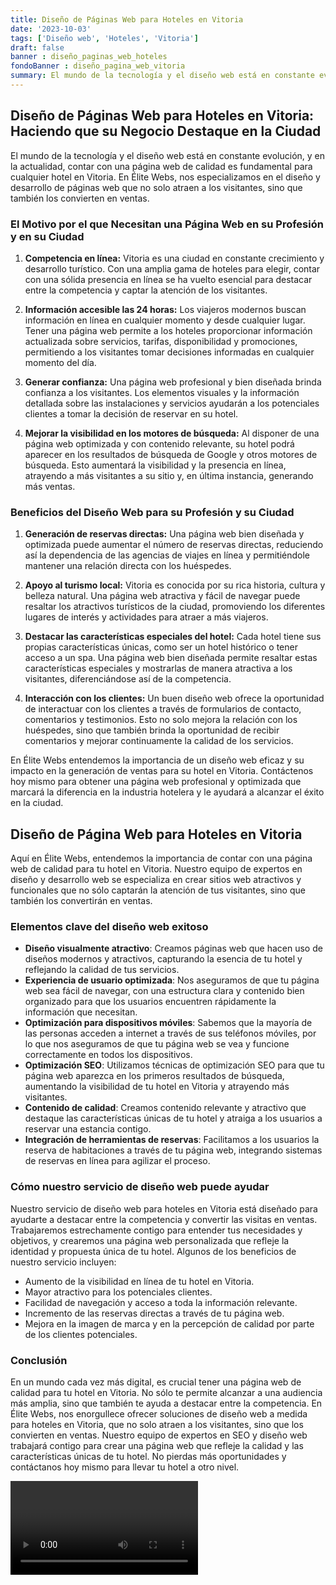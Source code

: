 ```yaml
---
title: Diseño de Páginas Web para Hoteles en Vitoria
date: '2023-10-03'
tags: ['Diseño web', 'Hoteles', 'Vitoria']
draft: false
banner : diseño_paginas_web_hoteles
fondoBanner : diseño_pagina_web_vitoria
summary: El mundo de la tecnología y el diseño web está en constante evolución, y en la actualidad, contar con una página web de calidad es fundamental para cualquier hotel en Vitoria. En Élite Webs, nos especializamos en el diseño y desarrollo de páginas web que no solo atraen a los visitantes, sino que también los convierten en ventas.
---
```


## **Diseño de Páginas Web para Hoteles en Vitoria: Haciendo que su Negocio Destaque en la Ciudad**

El mundo de la tecnología y el diseño web está en constante evolución, y en la actualidad, contar con una página web de calidad es fundamental para cualquier hotel en Vitoria. En Élite Webs, nos especializamos en el diseño y desarrollo de páginas web que no solo atraen a los visitantes, sino que también los convierten en ventas.

### **El Motivo por el que Necesitan una Página Web en su Profesión y en su Ciudad**

1. **Competencia en línea:** Vitoria es una ciudad en constante crecimiento y desarrollo turístico. Con una amplia gama de hoteles para elegir, contar con una sólida presencia en línea se ha vuelto esencial para destacar entre la competencia y captar la atención de los visitantes.

2. **Información accesible las 24 horas:** Los viajeros modernos buscan información en línea en cualquier momento y desde cualquier lugar. Tener una página web permite a los hoteles proporcionar información actualizada sobre servicios, tarifas, disponibilidad y promociones, permitiendo a los visitantes tomar decisiones informadas en cualquier momento del día.

3. **Generar confianza:** Una página web profesional y bien diseñada brinda confianza a los visitantes. Los elementos visuales y la información detallada sobre las instalaciones y servicios ayudarán a los potenciales clientes a tomar la decisión de reservar en su hotel.

4. **Mejorar la visibilidad en los motores de búsqueda:** Al disponer de una página web optimizada y con contenido relevante, su hotel podrá aparecer en los resultados de búsqueda de Google y otros motores de búsqueda. Esto aumentará la visibilidad y la presencia en línea, atrayendo a más visitantes a su sitio y, en última instancia, generando más ventas.

### **Beneficios del Diseño Web para su Profesión y su Ciudad**

1. **Generación de reservas directas:** Una página web bien diseñada y optimizada puede aumentar el número de reservas directas, reduciendo así la dependencia de las agencias de viajes en línea y permitiéndole mantener una relación directa con los huéspedes.

2. **Apoyo al turismo local:** Vitoria es conocida por su rica historia, cultura y belleza natural. Una página web atractiva y fácil de navegar puede resaltar los atractivos turísticos de la ciudad, promoviendo los diferentes lugares de interés y actividades para atraer a más viajeros.

3. **Destacar las características especiales del hotel:** Cada hotel tiene sus propias características únicas, como ser un hotel histórico o tener acceso a un spa. Una página web bien diseñada permite resaltar estas características especiales y mostrarlas de manera atractiva a los visitantes, diferenciándose así de la competencia.

4. **Interacción con los clientes:** Un buen diseño web ofrece la oportunidad de interactuar con los clientes a través de formularios de contacto, comentarios y testimonios. Esto no solo mejora la relación con los huéspedes, sino que también brinda la oportunidad de recibir comentarios y mejorar continuamente la calidad de los servicios.

En Élite Webs entendemos la importancia de un diseño web eficaz y su impacto en la generación de ventas para su hotel en Vitoria. Contáctenos hoy mismo para obtener una página web profesional y optimizada que marcará la diferencia en la industria hotelera y le ayudará a alcanzar el éxito en la ciudad.

<GifSeo />

<Cta />

## Diseño de Página Web para Hoteles en Vitoria

Aquí en Élite Webs, entendemos la importancia de contar con una página web de calidad para tu hotel en Vitoria. Nuestro equipo de expertos en diseño y desarrollo web se especializa en crear sitios web atractivos y funcionales que no sólo captarán la atención de tus visitantes, sino que también los convertirán en ventas. 

### Elementos clave del diseño web exitoso

- **Diseño visualmente atractivo**: Creamos páginas web que hacen uso de diseños modernos y atractivos, capturando la esencia de tu hotel y reflejando la calidad de tus servicios.
- **Experiencia de usuario optimizada**: Nos aseguramos de que tu página web sea fácil de navegar, con una estructura clara y contenido bien organizado para que los usuarios encuentren rápidamente la información que necesitan.
- **Optimización para dispositivos móviles**: Sabemos que la mayoría de las personas acceden a internet a través de sus teléfonos móviles, por lo que nos aseguramos de que tu página web se vea y funcione correctamente en todos los dispositivos.
- **Optimización SEO**: Utilizamos técnicas de optimización SEO para que tu página web aparezca en los primeros resultados de búsqueda, aumentando la visibilidad de tu hotel en Vitoria y atrayendo más visitantes.
- **Contenido de calidad**: Creamos contenido relevante y atractivo que destaque las características únicas de tu hotel y atraiga a los usuarios a reservar una estancia contigo.
- **Integración de herramientas de reservas**: Facilitamos a los usuarios la reserva de habitaciones a través de tu página web, integrando sistemas de reservas en línea para agilizar el proceso.

### Cómo nuestro servicio de diseño web puede ayudar

Nuestro servicio de diseño web para hoteles en Vitoria está diseñado para ayudarte a destacar entre la competencia y convertir las visitas en ventas. Trabajaremos estrechamente contigo para entender tus necesidades y objetivos, y crearemos una página web personalizada que refleje la identidad y propuesta única de tu hotel. Algunos de los beneficios de nuestro servicio incluyen:

- Aumento de la visibilidad en línea de tu hotel en Vitoria.
- Mayor atractivo para los potenciales clientes.
- Facilidad de navegación y acceso a toda la información relevante.
- Incremento de las reservas directas a través de tu página web.
- Mejora en la imagen de marca y en la percepción de calidad por parte de los clientes potenciales.

### Conclusión

En un mundo cada vez más digital, es crucial tener una página web de calidad para tu hotel en Vitoria. No sólo te permite alcanzar a una audiencia más amplia, sino que también te ayuda a destacar entre la competencia. En Élite Webs, nos enorgullece ofrecer soluciones de diseño web a medida para hoteles en Vitoria, que no solo atraen a los visitantes, sino que los convierten en ventas. Nuestro equipo de expertos en SEO y diseño web trabajará contigo para crear una página web que refleje la calidad y las características únicas de tu hotel. No pierdas más oportunidades y contáctanos hoy mismo para llevar tu hotel a otro nivel.

<Video />

<CtaBot job='Hoteles' city='Vitoria'/>

<Gmaps query='Vitoria+españa+maps' />